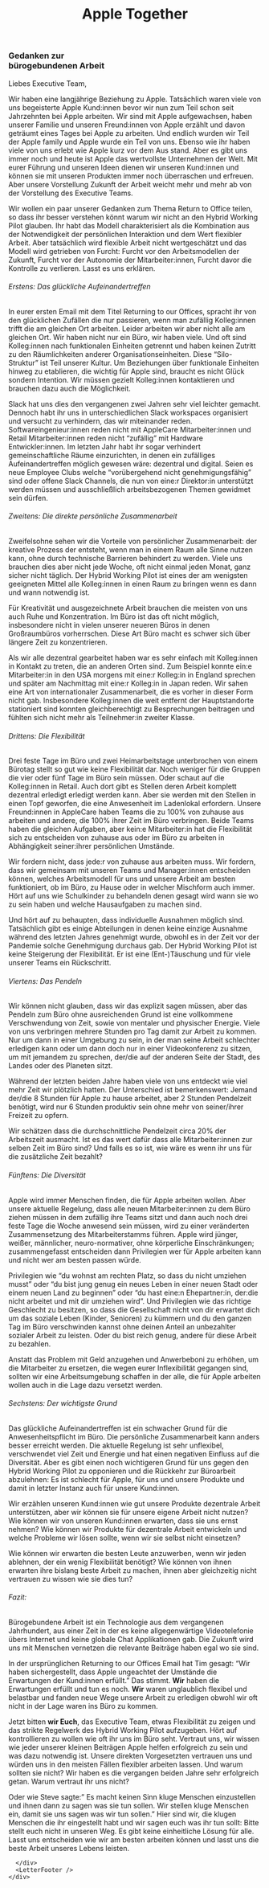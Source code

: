 
<div className={styles.container}>
  <Head>
    <title>Apple Together: Thoughts on Office-Bound Work</title>
    <link rel="icon" href="/favicon.png" />
  </Head>
  <header>
    <Link passHref href="/">
      <h1 className={styles.logo}>
        <Logo />
        <span>Apple Together</span>
      </h1>
    </Link>
  </header>
  <main className={styles.main}>
    <div className={styles.content}>
      <div className={styles.rwaletter}>
          
          
<LetterLanguages/>

### Gedanken zur <br/> bürogebundenen Arbeit

Liebes Executive Team,

Wir haben eine langjährige Beziehung zu Apple. Tatsächlich waren viele von uns begeisterte Apple Kund:innen bevor wir nun zum Teil schon seit Jahrzehnten bei Apple arbeiten. Wir sind mit Apple aufgewachsen, haben unserer Familie und unseren Freund:innen von Apple erzählt und davon geträumt eines Tages bei Apple zu arbeiten. Und endlich wurden wir Teil der Apple family und Apple wurde ein Teil von uns. 
Ebenso wie ihr haben viele von uns erlebt wie Apple kurz vor dem Aus stand. Aber es gibt uns immer noch und heute ist Apple das wertvollste Unternehmen der Welt.
Mit eurer Führung und unseren Ideen dienen wir unseren Kund:innen und können sie mit unseren Produkten immer noch überraschen und erfreuen.
Aber unsere Vorstellung Zukunft der Arbeit weicht mehr und mehr ab von der Vorstellung des Executive Teams.

Wir wollen ein paar unserer Gedanken zum Thema Return to Office teilen, so dass ihr besser verstehen könnt warum wir nicht an den Hybrid Working Pilot glauben. 
Ihr habt das Modell charakterisiert als die Kombination aus der Notwendigkeit der persönlichen Interaktion und dem Wert flexibler Arbeit. Aber tatsächlich wird flexible Arbeit nicht wertgeschätzt und das Modell wird getrieben von Furcht: Furcht vor den Arbeitsmodellen der Zukunft, Furcht vor der Autonomie der Mitarbeiter:innen, Furcht davor die Kontrolle zu verlieren. Lasst es uns erklären.


###### Erstens: Das glückliche Aufeinandertreffen

In eurer ersten Email mit dem Titel Returning to our Offices, spracht ihr von den glücklichen Zufällen die nur passieren, wenn man zufällig Kolleg:innen trifft die am gleichen Ort arbeiten. Leider arbeiten wir aber nicht alle am gleichen Ort. Wir haben nicht nur ein Büro, wir haben viele. Und oft sind Kolleg:innen nach funktionalen Einheiten getrennt und haben keinen Zutritt zu den Räumlichkeiten anderer Organisationseinheiten. Diese “Silo-Struktur” ist Teil unserer Kultur. Um Beziehungen über funktionale Einheiten hinweg zu etablieren, die wichtig für Apple sind, braucht es nicht Glück sondern Intention. Wir müssen gezielt Kolleg:innen kontaktieren und brauchen dazu auch die Möglichkeit.

Slack hat uns dies den vergangenen zwei Jahren sehr viel leichter gemacht. Dennoch habt ihr uns in unterschiedlichen Slack workspaces organisiert und versucht zu verhindern, das wir miteinander reden. Softwareingenieur:innen reden nicht mit AppleCare Mitarbeiter:innen und Retail Mitarbeiter:innen reden nicht “zufällig” mit Hardware Entwickler:innen. Im letzten Jahr habt ihr sogar verhindert gemeinschaftliche Räume einzurichten, in denen ein zufälliges Aufeinandertreffen möglich gewesen wäre: dezentral und digital. Seien es neue Employee Clubs welche “vorübergehend nicht genehmigungsfähig” sind oder offene Slack Channels, die nun von eine:r Direktor:in unterstützt werden müssen und ausschließlich arbeitsbezogenen Themen gewidmet sein dürfen.


###### Zweitens: Die direkte persönliche Zusammenarbeit

Zweifelsohne sehen wir die Vorteile von persönlicher Zusammenarbeit: der kreative Prozess der entsteht, wenn man in einem Raum alle Sinne nutzen kann, ohne durch technische Barrieren behindert zu werden. Viele uns brauchen dies aber nicht jede Woche, oft nicht einmal jeden Monat, ganz sicher nicht täglich. Der Hybrid Working Pilot ist eines der am wenigsten geeigneten Mittel alle Kolleg:innen in einen Raum zu bringen wenn es dann und wann notwendig ist.

Für Kreativität und ausgezeichnete Arbeit brauchen die meisten von uns auch Ruhe und Konzentration. Im Büro ist das oft nicht möglich, insbesondere nicht in vielen unserer neueren Büros in denen Großraumbüros vorherrschen. Diese Art Büro macht es schwer sich über längere Zeit zu konzentrieren.

Als wir alle dezentral gearbeitet haben war es sehr einfach mit Kolleg:innen in Kontakt zu treten, die an anderen Orten sind. Zum Beispiel konnte ein:e Mitarbeiter:in in den USA morgens mit eine:r Kolleg:in in England sprechen und später am Nachmittag mit eine:r Kolleg:in in Japan reden. Wir sahen eine Art von internationaler Zusammenarbeit, die es vorher in dieser Form nicht gab. Insbesondere Kolleg:innen die weit entfernt der Hauptstandorte stationiert sind konnten gleichberechtigt zu Besprechungen beitragen und fühlten sich nicht mehr als Teilnehmer:in zweiter Klasse.


###### Drittens: Die Flexibilität

Drei feste Tage im Büro und zwei Heimarbeitstage unterbrochen von einem Bürotag stellt so gut wie keine Flexibilität dar. Noch weniger für die Gruppen die vier oder fünf Tage im Büro sein müssen. Oder schaut auf die Kolleg:innen in Retail. Auch dort gibt es Stellen deren Arbeit komplett dezentral erledigt erledigt werden kann. Aber sie werden mit den Stellen in einen Topf geworfen, die eine Anwesenheit im Ladenlokal erfordern. Unsere Freund:innen in AppleCare haben Teams die zu 100% von zuhause aus arbeiten und andere, die 100% ihrer Zeit im Büro verbringen. Beide Teams haben die gleichen Aufgaben, aber kein:e Mitarbeiter:in hat die Flexibilität sich zu entscheiden von zuhause aus oder im Büro zu arbeiten in Abhängigkeit seiner:ihrer persönlichen Umstände. 

Wir fordern nicht, dass jede:r von zuhause aus arbeiten muss. Wir fordern, dass wir gemeinsam mit unseren Teams und Manager:innen entscheiden können, welches Arbeitsmodell für uns und unsere Arbeit am besten funktioniert, ob im Büro, zu Hause oder in welcher Mischform auch immer. Hört auf uns wie Schulkinder zu behandeln denen gesagt wird wann sie wo zu sein haben und welche Hausaufgaben zu machen sind.

Und hört auf zu behaupten, dass individuelle Ausnahmen möglich sind. Tatsächlich gibt es einige Abteilungen in denen keine einzige Ausnahme während des letzten Jahres genehmigt wurde, obwohl es in der Zeit vor der Pandemie solche Genehmigung durchaus gab. Der Hybrid Working Pilot ist keine Steigerung der Flexibilität. Er ist eine (Ent-)Täuschung und für viele unserer Teams ein Rückschritt.


###### Viertens: Das Pendeln

Wir können nicht glauben, dass wir das explizit sagen müssen, aber das Pendeln zum Büro ohne ausreichenden Grund ist eine vollkommene Verschwendung von Zeit, sowie von mentaler und physischer Energie. Viele von uns verbringen mehrere Stunden pro Tag damit zur Arbeit zu kommen. Nur um dann in einer Umgebung zu sein, in der man seine Arbeit schlechter erledigen kann oder um dann doch nur in einer Videokonferenz zu sitzen, um mit jemandem zu sprechen, der/die auf der anderen Seite der Stadt, des Landes oder des Planeten sitzt.

Während der letzten beiden Jahre haben viele von uns entdeckt wie viel mehr Zeit wir plötzlich hatten. Der Unterschied ist bemerkenswert: Jemand der/die 8 Stunden für Apple zu hause arbeitet, aber 2 Stunden Pendelzeit benötigt, wird nur 6 Stunden produktiv sein ohne mehr von seiner/ihrer Freizeit zu opfern. 

Wir schätzen dass die durchschnittliche Pendelzeit circa 20% der Arbeitszeit ausmacht. Ist es das wert dafür dass alle Mitarbeiter:innen zur selben Zeit im Büro sind? Und falls es so ist, wie wäre es wenn ihr uns für die zusätzliche Zeit bezahlt?


###### Fünftens: Die Diversität

Apple wird immer Menschen finden, die für Apple arbeiten wollen. Aber unsere aktuelle Regelung, dass alle neuen Mitarbeiter:innen zu dem Büro ziehen müssen in dem zufällig ihre Teams sitzt und dann auch noch drei feste Tage die Woche anwesend sein müssen, wird zu einer veränderten Zusammensetzung des Mitarbeiterstamms führen. Apple wird jünger, weißer, männlicher, neuro-normativer, ohne körperliche Einschränkungen; zusammengefasst entscheiden dann Privilegien wer für Apple arbeiten kann und nicht wer am besten passen würde.

Privilegien wie “du wohnst am rechten Platz, so dass du nicht umziehen musst” oder “du bist jung genug ein neues Leben in einer neuen Stadt oder einem neuen Land zu beginnen” oder “du hast eine:n Ehepartner:in, der:die nicht arbeitet und mit dir umziehen wird”. Und Privilegien wie das richtige Geschlecht zu besitzen, so dass die Gesellschaft nicht von dir erwartet dich um das soziale Leben (Kinder, Senioren) zu kümmern und du den ganzen Tag im Büro verschwinden kannst ohne deinen Anteil an unbezahlter sozialer Arbeit zu leisten. Oder du bist reich genug, andere für diese Arbeit zu bezahlen.

Anstatt das Problem mit Geld anzugehen und Anwerbeboni zu erhöhen, um die Mitarbeiter zu ersetzen, die wegen eurer Inflexibilität gegangen sind, sollten wir eine Arbeitsumgebung schaffen in der alle, die für Apple arbeiten wollen auch in die Lage dazu versetzt werden.


###### Sechstens: Der wichtigste Grund

Das glückliche Aufeinandertreffen ist ein schwacher Grund für die Anwesenheitspflicht im Büro. Die persönliche Zusammenarbeit kann anders besser erreicht werden. Die aktuelle Regelung ist sehr unflexibel, verschwendet viel Zeit und Energie und hat einen negativen Einfluss auf die Diversität. Aber es gibt einen noch wichtigeren Grund für uns gegen den Hybrid Working Pilot zu opponieren und die Rückkehr zur Büroarbeit abzulehnen: Es ist schlecht für Apple, für uns und unsere Produkte und damit in letzter Instanz auch für unsere Kund:innen.

Wir erzählen unseren Kund:innen wie gut unsere Produkte dezentrale Arbeit unterstützen, aber wir können sie für unsere eigene Arbeit nicht nutzen? Wie können wir von unseren Kund:innen erwarten, dass sie uns ernst nehmen? Wie können wir Produkte für dezentrale Arbeit entwickeln und welche Probleme wir lösen sollte, wenn wir sie selbst nicht einsetzen?

Wie können wir erwarten die besten Leute anzuwerben, wenn wir jeden ablehnen, der ein wenig Flexibilität benötigt? Wie können von ihnen erwarten ihre bislang beste Arbeit zu machen, ihnen aber gleichzeitig nicht vertrauen zu wissen wie sie dies tun? 


###### Fazit:

Bürogebundene Arbeit ist ein Technologie aus dem vergangenen Jahrhundert, aus einer Zeit in der es keine allgegenwärtige Videotelefonie übers Internet und keine globale Chat Applikationen gab. Die Zukunft wird uns mit Menschen vernetzen die relevante Beiträge haben egal wo sie sind.

In der ursprünglichen Returning to our Offices Email hat Tim gesagt: “Wir haben sichergestellt, dass Apple ungeachtet der Umstände die Erwartungen der Kund:innen erfüllt.”
Das stimmt. **Wir** haben die Erwartungen erfüllt und tun es noch. **Wir** waren unglaublich flexibel und belastbar und fanden neue Wege unsere Arbeit zu erledigen obwohl wir oft nicht in der Lage waren ins Büro zu kommen.

Jetzt bitten **wir Euch**, das Executive Team, etwas Flexibilität zu zeigen und das strikte Regelwerk des Hybrid Working Pilot aufzugeben. Hört auf kontrollieren zu wollen wie oft ihr uns im Büro seht. Vertraut uns, wir wissen wie jeder unserer kleinen Beiträgen Apple helfen erfolgreich zu sein und was dazu notwendig ist. Unsere direkten Vorgesetzten vertrauen uns und würden uns in den meisten Fällen flexibler arbeiten lassen. Und warum sollten sie nicht? Wir haben es die vergangen beiden Jahre sehr erfolgreich getan. Warum vertraut ihr uns nicht?

Oder wie Steve sagte:” Es macht keinen Sinn kluge Menschen einzustellen und ihnen dann zu sagen was sie tun sollen. Wir stellen kluge Menschen ein, damit sie uns sagen was wir tun sollen.” Hier sind wir, die klugen Menschen die ihr eingestellt habt und wir sagen euch was ihr tun sollt: Bitte stellt euch nicht in unseren Weg. Es gibt keine einheitliche Lösung für alle. Lasst uns entscheiden wie wir am besten arbeiten können und lasst uns die beste Arbeit unseres Lebens leisten.
 
 


      </div>
      <LetterFooter />
    </div>
  </main>
</div>